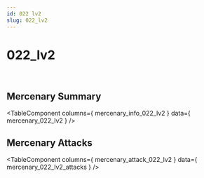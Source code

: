 ```yaml
---
id: 022 lv2
slug: 022_lv2
---
```



# 022_lv2

<div style = {{ display: "flex" }}>
    <Image img={require('@site/static/img/mercenaries/illust/thum_char_view_n_022.jpg')}/>
    <Image img={require('@site/static/img/mercenaries/illust/thum_char_view_o_022.jpg')}/>
</div>

## Mercenary Summary

<TableComponent
  columns={ mercenary_info_022_lv2 }
  data={ mercenary_022_lv2 }
/>

## Mercenary Attacks

<TableComponent
  columns={ mercenary_attack_022_lv2 }
  data={ mercenary_022_lv2_attacks }
/>